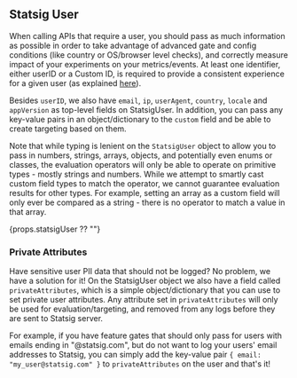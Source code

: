 ## Statsig User

When calling APIs that require a user, you should pass as much information as possible in order to take advantage of advanced gate and config conditions (like country or OS/browser level checks), and correctly measure impact of your experiments on your metrics/events. At least one identifier, either userID or a Custom ID, is required to provide a consistent experience for a given user (as explained [here](/concepts/user#why-is-an-id-always-required-for-server-sdks)).

Besides `userID`, we also have `email`, `ip`, `userAgent`, `country`, `locale` and `appVersion` as top-level fields on StatsigUser. In addition, you can pass any key-value pairs in an object/dictionary to the `custom` field and be able to create targeting based on them.

Note that while typing is lenient on the `StatsigUser` object to allow you to pass in numbers, strings, arrays, objects, and potentially even enums or classes, the evaluation operators will only be able to operate on primitive types - mostly strings and numbers.  While we attempt to smartly cast custom field types to match the operator, we cannot guarantee evaluation results for other types.  For example, setting an array as a custom field will only ever be compared as a string - there is no operator to match a value in that array.

<div>{props.statsigUser ?? ""}</div>

### Private Attributes

Have sensitive user PII data that should not be logged? No problem, we have a solution for it! On the StatsigUser object we also have a field called `privateAttributes`, which is a simple object/dictionary that you can use to set private user attributes. Any attribute set in `privateAttributes` will only be used for evaluation/targeting, and removed from any logs before they are sent to Statsig server.

For example, if you have feature gates that should only pass for users with emails ending in "@statsig.com", but do not want to log your users' email addresses to Statsig, you can simply add the key-value pair `{ email: "my_user@statsig.com" }` to `privateAttributes` on the user and that's it!
